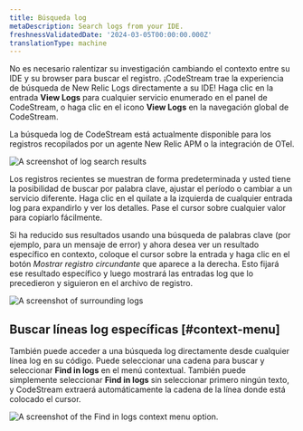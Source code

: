```yaml
---
title: Búsqueda log
metaDescription: Search logs from your IDE.
freshnessValidatedDate: '2024-03-05T00:00:00.000Z'
translationType: machine
---
```





No es necesario ralentizar su investigación cambiando el contexto entre su IDE y su browser para buscar el registro. ¡CodeStream trae la experiencia de búsqueda de New Relic Logs directamente a su IDE! Haga clic en la entrada <DoNotTranslate>**View Logs**</DoNotTranslate> para cualquier servicio enumerado en el panel de CodeStream, o haga clic en el icono <DoNotTranslate>**View Logs**</DoNotTranslate> en la navegación global de CodeStream.

La búsqueda log de CodeStream está actualmente disponible para los registros recopilados por un agente New Relic APM o la integración de OTel.

<img
  title="Search logs"
  alt="A screenshot of log search results"
  src={codestreamLogSearchResults}
/>

Los registros recientes se muestran de forma predeterminada y usted tiene la posibilidad de buscar por palabra clave, ajustar el período o cambiar a un servicio diferente. Haga clic en el quilate a la izquierda de cualquier entrada log para expandirlo y ver los detalles. Pase el cursor sobre cualquier valor para copiarlo fácilmente.

Si ha reducido sus resultados usando una búsqueda de palabras clave (por ejemplo, para un mensaje de error) y ahora desea ver un resultado específico en contexto, coloque el cursor sobre la entrada y haga clic en el botón _Mostrar registro circundante_ que aparece a la derecha. Esto fijará ese resultado específico y luego mostrará las entradas log que lo precedieron y siguieron en el archivo de registro.

<img
  title="Show surrounding logs"
  alt="A screenshot of surrounding logs"
  src={codestreamLogShowSurrounding}
/>

## Buscar líneas log específicas [#context-menu]

También puede acceder a una búsqueda log directamente desde cualquier línea log en su código. Puede seleccionar una cadena para buscar y seleccionar <DoNotTranslate>**Find in logs**</DoNotTranslate> en el menú contextual. También puede simplemente seleccionar <DoNotTranslate>**Find in logs**</DoNotTranslate> sin seleccionar primero ningún texto, y CodeStream extraerá automáticamente la cadena de la línea donde está colocado el cursor.

<img
  title="Search for a specific log line."
  alt="A screenshot of the Find in logs context menu option."
  src={codestreamLogLineSearch}
/>
